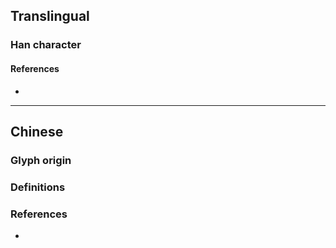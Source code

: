 {{also|的}}
{{character info}}
==Translingual==

===Han character===
{{Han char|rn=72|rad=日|as=03|sn=7|four=67020|canj=API,APM|ids=⿰日勺}}

====References====
* {{Han ref|kx=0490.130|dkj=13760|dj=0851.140|hdz=21487.150|uh=65F3|ud=26099|bh=CAFA|bd=51962}}

----

==Chinese==

===Glyph origin===
{{Han etym}}

===Definitions===
{{zh-see|的|a|[[clear]]; [[red]] [[dot]] worn on the [[face]] by [[women]]}}

===References===
* {{R:twedu|B01521}}